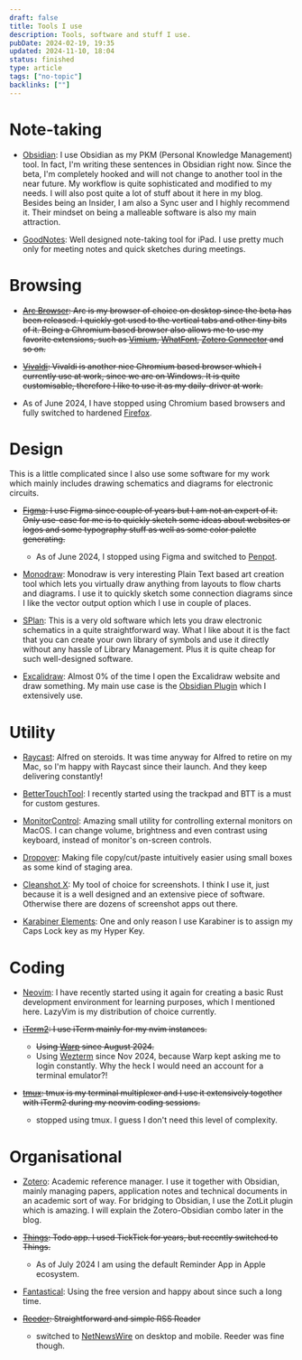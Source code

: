 ```yaml
---
draft: false
title: Tools I use
description: Tools, software and stuff I use.
pubDate: 2024-02-19, 19:35
updated: 2024-11-10, 18:04
status: finished
type: article
tags: ["no-topic"]
backlinks: [""]
---
```



# Note-taking

- [Obsidian](https://obsidian.md): I use Obsidian as my PKM (Personal Knowledge Management) tool. In fact, I'm writing these sentences in Obsidian right now. Since the beta, I'm completely hooked and will not change to another tool in the near future. My workflow is quite sophisticated and modified to my needs. I will also post quite a lot of stuff about it here in my blog. Besides being an Insider, I am also a Sync user and I highly recommend it. Their mindset on being a <Link type="article" href="on-malleable-software">malleable software</Link> is also my main attraction.

- [GoodNotes](https://goodnotes.com): Well designed note-taking tool for iPad. I use pretty much only for meeting notes and quick sketches during meetings.

# Browsing

- ~~[Arc Browser](https://arc.net/): Arc is my browser of choice on desktop since the beta has been released. I quickly got used to the vertical tabs and other tiny bits of it. Being a Chromium based browser also allows me to use my favorite extensions, such as [Vimium](https://github.com/philc/vimium/wiki), [WhatFont](https://chromewebstore.google.com/detail/whatfont/jabopobgcpjmedljpbcaablpmlmfcogm), [Zotero Connector](https://www.zotero.org/download/connectors) and so on.~~

- ~~[Vivaldi](https://vivaldi.com/): Vivaldi is another nice Chromium based browser which I currently use at work, since we are on Windows. It is quite customisable, therefore I like to use it as my daily-driver at work.~~
- As of June 2024, I have stopped using Chromium based browsers and fully switched to hardened [Firefox](https://github.com/yokoffing/Betterfox).

# Design

This is a little complicated since I also use some software for my work which mainly includes drawing schematics and diagrams for electronic circuits.

- ~~[Figma](https://figma.com/): I use Figma since couple of years but I am not an expert of it. Only use-case for me is to quickly sketch some ideas about websites or logos and some typography stuff as well as some color palette generating.~~

  - As of June 2024, I stopped using Figma and switched to [Penpot](https://penpot.app/).

- [Monodraw](https://monodraw.helftone.com/): Monodraw is very interesting Plain Text based art creation tool which lets you virtually draw anything from layouts to flow charts and diagrams. I use it to quickly sketch some connection diagrams since I like the vector output option which I use in couple of places.

- [SPlan](https://www.electronic-software-shop.com/elektronik-software/splan-80.html): This is a very old software which lets you draw electronic schematics in a quite straightforward way. What I like about it is the fact that you can create your own library of symbols and use it directly without any hassle of Library Management. Plus it is quite cheap for such well-designed software.

- [Excalidraw](https://excalidraw.com/): Almost 0% of the time I open the Excalidraw website and draw something. My main use case is the [Obsidian Plugin](https://github.com/zsviczian/obsidian-excalidraw-plugin) which I extensively use.

# Utility

- [Raycast](https://raycast.com): Alfred on steroids. It was time anyway for Alfred to retire on my Mac, so I'm happy with Raycast since their launch. And they keep delivering constantly!

- [BetterTouchTool](https://folivora.ai/): I recently started using the trackpad and BTT is a must for custom gestures.

- [MonitorControl](https://github.com/MonitorControl/MonitorControl): Amazing small utility for controlling external monitors on MacOS. I can change volume, brightness and even contrast using keyboard, instead of monitor's on-screen controls.

- [Dropover](https://dropoverapp.com/): Making file copy/cut/paste intuitively easier using small boxes as some kind of staging area.

- [Cleanshot X](https://cleanshot.com/): My tool of choice for screenshots. I think I use it, just because it is a well designed and an extensive piece of software. Otherwise there are dozens of screenshot apps out there.

- [Karabiner Elements](https://karabiner-elements.pqrs.org/): One and only reason I use Karabiner is to assign my Caps Lock key as my Hyper Key.

# Coding

- [Neovim](https://neovim.io): I have recently started using it again for creating a basic Rust development environment for learning purposes, which I mentioned <Link type="article" href="rust">here</Link>. LazyVim is my distribution of choice currently.

- ~~[iTerm2](https://iterm2.com/): I use iTerm mainly for my nvim instances.~~

  - ~~Using [Warp](https://warp.dev/) since August 2024.~~
  - Using [Wezterm](https://wezfurlong.org/wezterm/) since Nov 2024, because Warp kept asking me to login constantly. Why the heck I would need an account for a terminal emulator?!

- ~~[tmux](https://github.com/tmux/tmux/wiki): tmux is my terminal multiplexer and I use it extensively together with iTerm2 during my neovim coding sessions.~~
  - stopped using tmux. I guess I don't need this level of complexity.

# Organisational

- [Zotero](https://zotero.org): Academic reference manager. I use it together with Obsidian, mainly managing papers, application notes and technical documents in an academic sort of way. For bridging to Obsidian, I use the ZotLit plugin which is amazing. I will explain the Zotero-Obsidian combo later in the blog.

- ~~[Things](https://culturedcode.com/things/): Todo app. I used TickTick for years, but recently switched to Things.~~

  - As of July 2024 I am using the default Reminder App in Apple ecosystem.

- [Fantastical](https://flexibits.com/fantastical): Using the free version and happy about since such a long time.

- ~~[Reeder](https://www.reederapp.com/): Straightforward and simple RSS Reader~~
  - switched to [NetNewsWire](https://netnewswire.com/) on desktop and mobile. Reeder was fine though.
